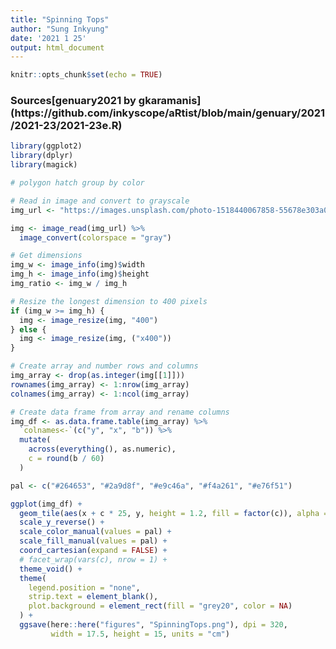 ```yaml
---
title: "Spinning Tops"
author: "Sung Inkyung"
date: '2021 1 25'
output: html_document
---
```


```r
knitr::opts_chunk$set(echo = TRUE)
```
### Sources[genuary2021 by gkaramanis] (https://github.com/inkyscope/aRtist/blob/main/genuary/2021/2021-23/2021-23e.R)
```r
library(ggplot2)
library(dplyr)
library(magick)

```


```r
# polygon hatch group by color

# Read in image and convert to grayscale
img_url <- "https://images.unsplash.com/photo-1518440067858-55678e303a04?ixid=MXwxMjA3fDB8MHxzZWFyY2h8Nnx8a25pdHRpbmclMjBwYXR0ZXJufGVufDB8fDB8&ixlib=rb-1.2.1&auto=format&fit=crop&w=1400&q=60"

img <- image_read(img_url) %>%
  image_convert(colorspace = "gray")

# Get dimensions
img_w <- image_info(img)$width
img_h <- image_info(img)$height
img_ratio <- img_w / img_h

# Resize the longest dimension to 400 pixels
if (img_w >= img_h) {
  img <- image_resize(img, "400")
} else {
  img <- image_resize(img, ("x400"))
}

# Create array and number rows and columns
img_array <- drop(as.integer(img[[1]]))
rownames(img_array) <- 1:nrow(img_array)
colnames(img_array) <- 1:ncol(img_array)

# Create data frame from array and rename columns
img_df <- as.data.frame.table(img_array) %>% 
  `colnames<-`(c("y", "x", "b")) %>% 
  mutate(
    across(everything(), as.numeric),
    c = round(b / 60)
  )

pal <- c("#264653", "#2a9d8f", "#e9c46a", "#f4a261", "#e76f51")

ggplot(img_df) +
  geom_tile(aes(x + c * 25, y, height = 1.2, fill = factor(c)), alpha = 1) +
  scale_y_reverse() +
  scale_color_manual(values = pal) +
  scale_fill_manual(values = pal) +
  coord_cartesian(expand = FALSE) +
  # facet_wrap(vars(c), nrow = 1) +
  theme_void() +
  theme(
    legend.position = "none",
    strip.text = element_blank(),
    plot.background = element_rect(fill = "grey20", color = NA)
  ) +
  ggsave(here::here("figures", "SpinningTops.png"), dpi = 320, 
         width = 17.5, height = 15, units = "cm")

```

